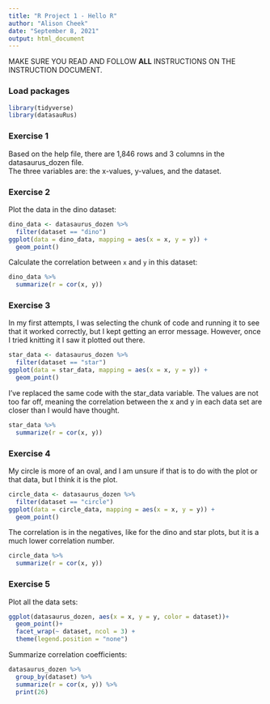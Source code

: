 ```yaml
---
title: "R Project 1 - Hello R"
author: "Alison Cheek"
date: "September 8, 2021"
output: html_document
---
```


MAKE SURE YOU READ AND FOLLOW **ALL** INSTRUCTIONS ON THE INSTRUCTION DOCUMENT. 

### Load packages

```r
library(tidyverse) 
library(datasauRus)
```


### Exercise 1

Based on the help file, there are 1,846 rows and 3 columns in the datasaurus_dozen file.  
The three variables are: the x-values, y-values, and the dataset.


### Exercise 2

Plot the data in the dino dataset:

```r
dino_data <- datasaurus_dozen %>%
  filter(dataset == "dino")
ggplot(data = dino_data, mapping = aes(x = x, y = y)) +
  geom_point()
```

Calculate the correlation between `x` and `y` in this dataset:

```r
dino_data %>%
  summarize(r = cor(x, y))
```

### Exercise 3

In my first attempts, I was selecting the chunk of code and running it to see that it worked correctly, but I kept getting an error message.  However, once I tried knitting it I saw it plotted out there.


```r
star_data <- datasaurus_dozen %>%
  filter(dataset == "star")
ggplot(data = star_data, mapping = aes(x = x, y = y)) +
  geom_point()
```

I've replaced the same code with the star_data variable.  The values are not too far off, meaning the correlation between the x and y in each data set are closer than I would have thought. 
 
```r
star_data %>%
  summarize(r = cor(x, y))
```

### Exercise 4

My circle is more of an oval, and I am unsure if that is to do with the plot or that data, but I think it is the plot.

```r
circle_data <- datasaurus_dozen %>%
  filter(dataset == "circle")
ggplot(data = circle_data, mapping = aes(x = x, y = y)) +
  geom_point()
```

The correlation is in the negatives, like for the dino and star plots, but it is a much lower correlation number.

```r
circle_data %>%
  summarize(r = cor(x, y))
```

### Exercise 5

Plot all the data sets:

```r
ggplot(datasaurus_dozen, aes(x = x, y = y, color = dataset))+
  geom_point()+
  facet_wrap(~ dataset, ncol = 3) + 
  theme(legend.position = "none")
```

Summarize correlation coefficients:

```r
datasaurus_dozen %>%
  group_by(dataset) %>%
  summarize(r = cor(x, y)) %>%
  print(26)
```